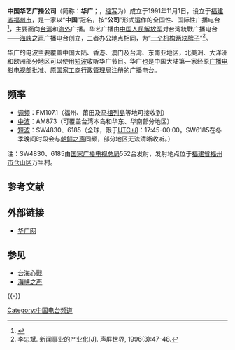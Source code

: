 {{广播电台
| 電臺名稱    = 中国华艺广播公司
| 英文名稱    = China Huayi Broadcasting Corporation
| 原文名称    = 
| 電臺圖片檔案= 
| 電臺圖片尺寸=  
| 電臺圖片名稱= 
| 通称        = 
| 缩写        = CHBC
| 所屬國家    = {{PRC}}
| 總部所在    = {{PRC}}[[福建省|福建省]][[福州市|福州市]][[鼓楼区_(福州市)|鼓楼区]]白马北路园垱街15号
| 播放地區    = 全球
| 開播日期    = 1991年11月1日
| 停播日期    = 
| 電臺呼號    = 
| 类型        = [[台海心战|对台湾广播]]、[[国际广播|国际广播]]
| 宗教        = 
| 主要语言    = [[普通话|普通话]]
| 使用频段    = [[FM|FM]]、[[中波|中波]]、[[短波|短波]]
| 電臺口號    = 
| 隶属        = 
| 擁有者      = 
| 持股者      =
| 董事长      = 
| 前電臺名稱  = 
| 被取代名稱  = 
| 前頻道呼號  = 
| 被取代呼號  = 
| 集團同類頻道= [[海峡之声|海峡之声]]
| 重播服務頻道= 
| 電臺官方網站= http://www.chbcnet.com/
| 備註        = 
}}
'''中国华艺广播公司'''（简称：'''华广'''；{{lang-en|'''China Huayi Broadcasting Corporation'''}}，[[缩写|缩写]]为'''{{lang|en|CHBC}}'''）成立于1991年11月1日，设立于[[福建省|福建省]][[福州市|福州市]]，是一家以“'''中国'''”冠名，按“'''公司'''”形式运作的全国性、国际性广播电台<ref>{{cite web |title=关于我们 |url=http://www.chbcnet.com/about/ |publisher=华广网 |accessdate=2014-01-05 |archive-url=https://web.archive.org/web/20140310022057/http://www.chbcnet.com/about/ |archive-date=2014-03-10 |dead-url=yes }}</ref>，主要面向[[台湾|台湾]]和[[海外|海外]]广播。华艺广播由[[中国人民解放军|中国人民解放军]]对台湾統戰广播电台——[[海峡之声|海峡之声]]广播电台创立，二者办公地点相同，为“[[一个机构两块牌子|一个机构两块牌子]]”<ref>李忠斌. 新闻事业的产业化[J]. 声屏世界, 1996(3):47-48.</ref>。

华广的电波主要覆盖中国大陆、香港、澳门及台湾、东南亚地区，北美洲、大洋洲和欧洲部分地区可以使用[[短波|短波]]收听华广节目。华广也是中国大陆第一家经原[[中华人民共和国广播电影电视部|广播电影电视部]]批准、原[[国家工商行政管理局|国家工商行政管理局]]注册的广播电台。

== 频率 ==
* [[调频|调频]]：FM107.1（福州、莆田及[[马祖列島|马祖列島]]等地可接收到）
* [[中波|中波]]：AM873（可覆盖台湾本岛和华东、华南部分地区）
* [[短波|短波]]：SW4830、6185（全球，限于[[UTC+8|UTC+8]]：17:45-00:00。SW6185在冬季晚间时段会与[[朝鲜之声|朝鲜之声]]同频，部分地区无法清晰收听。）

注：SW4830、6185由[[国家广播电视总局|国家广播电视总局]]552台发射，发射地点位于[[福建省|福建省]][[福州市|福州市]][[仓山区|仓山区]]万里村。

== 参考文献 ==
{{Reflist|2}}

== 外部链接 ==
* [http://www.chbcnet.com/ 华广网]{{Wayback|url=http://www.chbcnet.com/ |date=20201110170430 }}

== 参见 ==
{{Portal box|中华人民共和国|福建|台湾}}
* [[台海心戰|台海心戰]]
* [[海峡之声|海峡之声]]

{{-}}
{{國際廣播電台}}
{{中华人民共和国广播电视网络}}

[[Category:中国电台频道|Category:中国电台频道]]